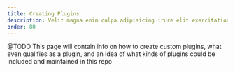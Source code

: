 ```yaml
---
title: Creating Plugins
description: Velit magna enim culpa adipisicing irure elit exercitation mollit voluptate. Magna eu Lorem eiusmod sit labore labore non deserunt occaecat. Incididunt exercitation irure duis voluptate quis proident in ut enim ea ullamco. Deserunt velit anim elit ea est ipsum excepteur elit nulla dolore magna laboris fugiat. Do ea minim eu esse irure non cupidatat anim minim occaecat. Pariatur eiusmod nulla incididunt eiusmod aliquip amet qui dolor sint.
order: 80
---
```


<Intro
  title="Creating Plugins"
  description="Velit magna enim culpa adipisicing irure elit exercitation mollit voluptate. Magna eu Lorem eiusmod sit labore labore non deserunt occaecat. "
/>

@TODO
This page will contain info on how to create custom plugins,
what even qualifies as a plugin, and an idea of what kinds of plugins could be included and maintained in this repo
